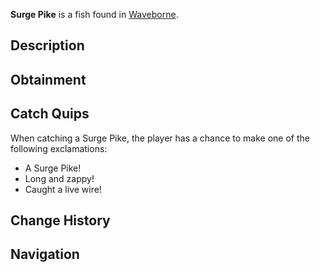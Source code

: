 {{FishInfobox
|image          = Surge Pike.png
|rarity         = Rare
|sea            = Second Sea
|location       = [[Waveborne]]
|sublocation    = 
|sources        = Fishing Rod
|radar_location = 
|prog_speed     = +5
|xp             = 190
|weather        = Windy
|time           = Day
|season         = Summer
|bait           = Magnet
|base_weight    = 400
|base_value     = 380
|weight_range   = 250
|base_chance    = 40
|base_resil     = 35
}}
'''Surge Pike''' is a {{Rarity|Rare}} fish found in [[Waveborne]].

== Description ==
{{Description|A long, slender fish with light yellow fins, surging through the water with electric grace.|Bestiary Entry}}

== Obtainment ==
{{Description|It strikes when the air feels charged.|Bestiary Hint}}
{{Fish Availability|
Waveborne
|top_rods      = 
Steady Rod\312190.32\114921.92;
Frostfire Rod\301425.13\110959.09;
Krampus's Rod\253213.55\97220.8;
Magma Rod\249688.54\94213.98;
North-Star Rod\224178.09\111304.82;
Resourceful Rod\171413.22\115110.12;
Event Horizon Rod\219684.4\109073.7;
Nocturnal Rod\48612.9\86297.95;
Free Spirit Rod\176604.67\80366.13;
Astralhook Rod\162870.91\76071.27;
Trident Rod\138853.99\47721.84;
Blazebringer Rod\136248.08\60776.54;
Verdant Shear Rod\126427.13\56789.33;
No-Life Rod\93082.46\36780.3;
Ethereal Prism Rod\83937.47\37307.87;
Seraphic Rod\82296.73\36966.56;
Challenger's Rod\79416.02\35981.91;
Rod Of The Exalted One\78968.82\35308.92;
Rod Of The Forgotten Fang\78221.33\35175.46;
Rod Of The Depths\76820.47\34659.69;
Depthseeker Rod\75907.8\33794.36;
Volcanic Rod\74545.62\33908.9;
Zeus Rod\74316.86\33804.84;
Avalanche Rod\73582.56\33604.2
|recommended   = Free Spirit Rod
}}

== Catch Quips ==
When catching a Surge Pike, the player has a chance to make one of the following exclamations:
* A Surge Pike!
* Long and zappy!
* Caught a live wire!

== Change History ==
{{Change History|{{subst:Current Version}}}}

== Navigation ==
{{Fish Navbox|Waveborne}}